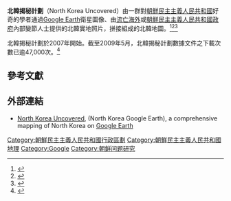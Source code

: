 '''北韓揭秘計劃'''（North Korea Uncovered）由一群對[[朝鮮民主主義人民共和國|朝鮮民主主義人民共和國]]好奇的學者通過[[Google_Earth|Google Earth]]衛星圖像、由[[脫北者|流亡海外]]或[[朝鮮民主主義人民共和國政府|朝鮮民主主義人民共和國政府]]內部變節人士提供的北韓實地照片，拼接組成的北韓地圖。<ref>{{Cite web |url=http://tw.nextmedia.com/applenews/article/art_id/31853000/IssueID/20090811 |title=存档副本 |access-date=2009-08-11 |archive-url=https://web.archive.org/web/20090813115637/http://tw.nextmedia.com/applenews/article/art_id/31853000/IssueID/20090811 |archive-date=2009-08-13 |dead-url=yes }}</ref><ref>{{Cite web |url=http://online.wsj.com/article/SB124295017403345489.html |title=存档副本 |accessdate=2009-09-02 |archive-date=2009-09-25 |archive-url=https://web.archive.org/web/20090925094339/http://online.wsj.com/article/SB124295017403345489.html |dead-url=no }}</ref><ref>{{Cite web |url=http://edition.cnn.com/2009/BUSINESS/07/14/north.korea.capitalism/index.html |title=存档副本 |accessdate=2009-09-16 |archive-date=2009-08-30 |archive-url=https://web.archive.org/web/20090830014910/http://edition.cnn.com/2009/BUSINESS/07/14/north.korea.capitalism/index.html |dead-url=no }}</ref>

北韓揭秘計劃於2007年開始。截至2009年5月，北韓揭秘計劃數據文件之下載次數已逾47,000次。<ref>{{cite web
|title=Amateur spies put North Korea on the map
|url=http://www.brisbanetimes.com.au/technology/amateur-spies-put-north-korea-on-the-map-20090602-bttj.html
|author=Asher Moses
|publisher=[[Brisbane_Times|Brisbane Times]] (BrisbaneTimes.com.au), Australia
|date=2009-06-02
|accessdate=2009-06-02
|archive-date=2009-06-11
|archive-url=https://web.archive.org/web/20090611145538/http://www.brisbanetimes.com.au/technology/amateur-spies-put-north-korea-on-the-map-20090602-bttj.html
|dead-url=no
}}</ref>

==參考文獻==
<div class="references-small">
<references />
</div>

== 外部連結 ==
* [http://www.nkeconwatch.com/north-korea-uncovered-google-earth North Korea Uncovered]{{Wayback|url=http://www.nkeconwatch.com/north-korea-uncovered-google-earth |date=20120415060957 }}, (North Korea Google Earth), a comprehensive mapping of North Korea on [[Google_Earth|Google Earth]]

[[Category:朝鮮民主主義人民共和國行政區劃|Category:朝鮮民主主義人民共和國行政區劃]]
[[Category:朝鮮民主主義人民共和國地理|Category:朝鮮民主主義人民共和國地理]]
[[Category:Google|Category:Google]]
[[Category:朝鲜问题研究|Category:朝鲜问题研究]]